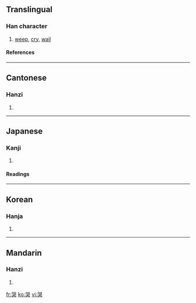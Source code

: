 ==Translingual==
===Han character===
{{Han char|rn=30|rad=口|as=07|sn=10|four=6643<sub>0</sub>|canj=口口戈大 (RRIK)}}
# [[weep]], [[cry]], [[wail]]
====References====
{{Han ref|kx=0190.250|dkj=03658|dj=0410.060|hdz=10629.020|uh=54ED|ud=21741|bh=ADFA|bd=44538}}
----
==Cantonese==
===Hanzi===
{{yue-hanzi|jyut=|y=huk1}}
# {{defn|Cantonese}}
----
==Japanese==
===Kanji===
{{ja-kanji|grade=|rs=口07}}
# {{defn|Japanese}} 
====Readings====
{{ja-readings|on=[[こく]] (koku)|kun=[[なく]] (naku)}}
----
==Korean==
===Hanja===
{{ko-hanja|hangeul=곡|rv=gok|mr=kok}}
# {{defn|Korean}}
----
==Mandarin==
===Hanzi===
{{cmn-hanzi|pin=[[kū]] ([[ku1]])|wg=k'u<sup>1</sup>}}
# {{defn|Mandarin}}

[[fr:哭]]
[[ko:哭]]
[[vi:哭]]